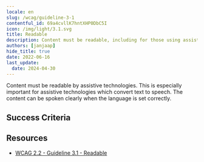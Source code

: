 ```yaml
---
locale: en
slug: /wcag/guideline-3-1
contentful_id: 69a4cvllK7hntXHP0DbC5I
icon: /img/light/3.1.svg
title: Readable
description: Content must be readable, including for those using assistive technologies.
authors: [janjaap]
hide_title: true
date: 2022-06-16
last_update:
  date: 2024-04-30
---
```


<Hero
  title="Readable"
  image="/img/light/3.1.svg"
  alt="WCAG 3.1 icon"
  prefix="Guideline 3.1"
/>

Content must be readable by assistive technologies. This is especially important for assistive technologies which convert text to speech. The content can be spoken clearly when the language is set correctly.

## Success Criteria

<LinkList title="Success Criteria" isHighlighted={true}>
  <LinkListItem
    url="/en/guidelines/wcag/success-criterion-3-1-1"
    title="Success Criterion 3.1.1 - Language of Page"
    label="Language of Page"
    description="Ensure the language is set for all content."
    image="/img/light/3.1.1.svg"
    alt="WCAG 3.1.1 icon"
  />
  <LinkListItem
    url="/en/guidelines/wcag/success-criterion-3-1-2"
    title="Success Criterion 3.1.2 - Language of Parts"
    label="Language of Parts"
    description="Ensure assistive technologies can switch between languages when content is written in multiple languages."
    image="/img/light/3.1.2.svg"
    alt="WCAG 3.1.2 icon"
  />
  <LinkListItem
    url="/en/guidelines/wcag/success-criterion-3-1-3"
    title="Success Criterion 3.1.3 - Unusual Words"
    label="Unusual Words"
    description="A mechanism must be available for identifying specific definitions of words or phrases used in an unusual or restricted way, including idioms and jargon."
    image="/img/light/3.1.3.svg"
    alt="WCAG 3.1.3 icon"
  />
  <LinkListItem
    url="/en/guidelines/wcag/success-criterion-3-1-4"
    title="Success Criterion 3.1.4 - Abbreviations"
    label="Abbreviations"
    description="A mechanism for identifying the expanded form or meaning of abbreviations must be available."
    image="/img/light/3.1.4.svg"
    alt="WCAG 3.1.4 - Image"
  />
  <LinkListItem
    url="/en/guidelines/wcag/success-criterion-3-1-5"
    title="Success Criterion 3.1.5 - Reading Level"
    label="Reading Level"
    description="Make sure a version that does not require reading ability more advanced than the lower secondary education level, is available."
    image="/img/light/3.1.5.svg"
    alt="WCAG 3.1.5 icon"
  />
  <LinkListItem
    url="/en/guidelines/wcag/success-criterion-3-1-6"
    title="Success Criterion 3.1.6 - Pronunciation"
    label="Pronunciation"
    description="A mechanism is available for identifying specific pronunciation of words where meaning of the  words, in context, is ambiguous without knowing the pronunciation."
    image="/img/light/3.1.6.svg"
    alt="WCAG 3.1.6 icon"
  />
</LinkList>

## Resources

- [WCAG 2.2 - Guideline 3.1 - Readable](https://www.w3.org/TR/WCAG22/#readable)
